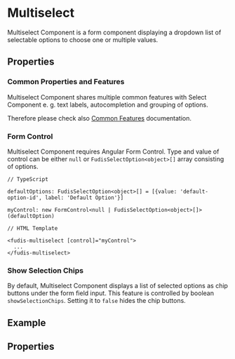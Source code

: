 
<Meta title="Components/Form/Select/Multiselect" />

# Multiselect

Multiselect Component is a form component displaying a dropdown list of selectable options to choose one or multiple values.

## Properties

### Common Properties and Features

Multiselect Component shares multiple common features with Select Component e. g. text labels, autocompletion and grouping of options.

Therefore please check also [Common Features](/docs/components-form-select-common-features--documentation) documentation.

### Form Control

Multiselect Component requires Angular Form Control. Type and value of control can be either `null` or `FudisSelectOption<object>[]` array consisting of options.

```
// TypeScript

defaultOptions: FudisSelectOption<object>[] = [{value: 'default-option-id', label: 'Default Option'}]

myControl: new FormControl<null | FudisSelectOption<object>[]>(defaultOption)

// HTML Template

<fudis-multiselect [control]="myControl">
  ...
</fudis-multiselect>

```

### Show Selection Chips

By default, Multiselect Component displays a list of selected options as chip buttons under the form field input. This feature is controlled by boolean `showSelectionChips`. Setting it to `false` hides the chip buttons.

## Example

<Canvas of={Stories.Example}></Canvas>

## Properties

<ArgTypes of={MultiselectComponent} exclude={selectAndMultiselectExclude} />
